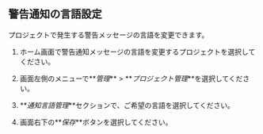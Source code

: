 ## 警告通知の言語設定

プロジェクトで発生する警告メッセージの言語を変更できます。

1.  ホーム画面で警告通知メッセージの言語を変更するプロジェクトを選択してください。

2.  画面左側のメニューで**_管理_** > **_プロジェクト管理_**を選択してください。

3.  **_通知言語管理_**セクションで、ご希望の言語を選択してください。

4.  画面右下の**_保存_**ボタンを選択してください。
